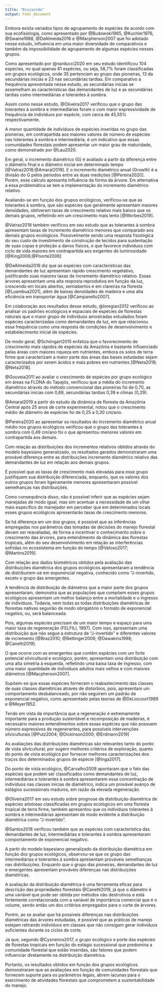 ```yaml
---
title: "Discussão"
output: html_document
---
```


Embora exista variados tipos de agrupamento de espécies de acordo com sua ecofisiologia, como apresentado por @Budowski1965, @Kuchler1976, @Swaine1988, @DeAlmeida2016 e @Macpherson2007 que foi adotado nesse estudo, influencia em uma maior diversidade de comparativos e também da impossibilidade de agrupamento de algumas espécies nesses grupos.

Como apresentado por @narducci2020 em seu estudo identificou 104 espécies, no qual apenas 61 espécies, ou seja, 58,7% foram classificadas em grupos ecológicos, onde 35 pertenciam ao grupo das pioneiras, 13 da secundárias inicias e 23 nas secundárias tardias. Em comparativo a frequência apresentada nesse estudo, as secundárias inicias se assemelham as características das demandantes de luz e as secundárias tardias como intermediárias e tolerantes à sombra. 

Assim como nesse estudo, @Oliveira2017 verificou que o grupo das tolerantes à sombra e intermediárias foram o com maior expressividade de frequência de indivíduos por espécie, com cerca de 45,55% respectivamente. 

A menor quantidade de indivíduos de espécies inseridas no grupo das pioneiras, em contrapartida aos maiores valores de número de espécies nas tolerantes à sombra e intermediária, é um indicativo que essas comunidades florestais podem apresentar um maior grau de maturidade, como demonstrado por @Lau2020.

Em geral, o incremento diamétrico (G) é avaliado a partir da diferença entre o diâmetro final e o diâmetro inicial em determinado tempo [@Vatraz2018;@Amaral2019]. E o incremento diamétrico anual (Growth) é a divisão do G pelos períodos entre as duas medições [@Pereira2020].  Porém, esse cálculo apresenta influência da forma da árvore. Em alternativa a essa problemática se tem a implementação do incremento diamétrico relativo.

Avaliando-se em função dos grupos ecológicos, verificou-se que as tolerantes à sombra, que são espécies que geralmente apresentam maiores densidades, obtiveram taxas de crescimento relativo mais baixos que os demais grupos, refletindo em um crescimento mais lento [@Worbes2019]. 

@Vatraz2018 também verificou em seu estudo que as tolerantes à sombra apresentam taxas de incremento diamétrico menores que comparado aos demais grupos ecológicos. Possivelmente sendo uma resposta fisiológica do seu custo de investimento de construção de tecidos para sustentação de suas copas e proteção a danos físicos, o que favorece indivíduos com ciclo de vida maiores em contrapartida aos exigentes de luminosidade [@King2006;@Poorte2006]


@DeAlmeida2016 diz que as espécies com características das demandantes de luz apresentam rápido crescimento vegetativo, justificando suas maiores taxas de incremento diamétrico relativo. Essas árvores apresentam uma alta resposta reprodutiva em função da luz, crescendo em locais abertos, semiabertos e em clareiras na floresta [@Luambua2021], além de baixas densidades de madeira e uma alta eficiência em transportar água [@Campanello2007]. 

Em colaboração aos resultados desse estudo, @loregian2012 verificou ao analisar os padrões ecológicos e espaciais de espécies de florestas naturais que o maior grupo de indivíduos amostradas estudados foram espécies caracterizadas como demandantes de luz, em que relacionou essa frequência como uma resposta de condições de desenvolvimento e estabelecimento inicial de espécies.

De modo geral, @Schöngart2015 enfatiza que o favorecimento de crescimento mais rápidos de espécies da Amazônia é bastante influenciado pelas áreas com maiores riqueza em nutrientes, embora os solos de terra firme que caracterizam a maior parte das áreas das bases estudadas sejam caracterizados por serem ácidos e mais pobres em nutrientes [@Neta2018; @Neta2018]. 

@Gouveia2011 ao avaliar o crescimento de espécies por grupo ecológico em áreas na FLONA do Tapajós, verificou que a média do incremento diamétrico através do método convencional das pioneiras foi de 0,70, as secundárias inicias com 0,69, secundárias tardias 0,39 e clímax (0,29). 

@Amaral2019 a partir do estudo da dinâmica de floresta da Amazônia Central após 25 anos de corte experimental, notou que o crescimento médio de diâmetro de espécies foi de 0,25 a 0,30 cm/ano. 

@Pereira2020 ao apresentar os resultados do incremento diamétrico anual médio nos grupos ecológicos verificou que o grupo das tolerantes à sombra com 0,49 cm/ano foi o que apresentou menores valores em contrapartida aos demais. 

Com relação as distribuições dos incrementos relativos obtidos através do modelo bayesiano generalizado, os resultados gerados demonstraram uma provável diferença entre as distribuições incremento diamétrico relativo das demandantes de luz em relação aos demais grupos.

É possível que as taxas de crescimento mais elevadas para esse grupo justifiquem sua distribuição diferenciada, enquanto, que os valores dos outros grupos foram ligeiramente menores apresentaram possível semelhanças nas distribuições.

Como consequência disso, não é possível inferir que as espécies sejam manejadas de modo igual, mas sim acentuar a necessidade de um olhar mais específico do manejador em perceber que em determinados locais esses grupos ecológicos apresentarão taxas de crescimento menores. 

Se há diferença em um dos grupos, é possível que as inferências empregadas nos parâmetros das tomadas de decisões do manejo florestal devam ser reavaliadas, de forma a incentivar o conhecimento sobre o crescimento das árvores, para entendimento da dinâmica das florestas tropicais, além do seu desenvolvimento em relação as interferências sofridas no ecossistema em função do tempo [@Veloso2017; @Martins2019]. 

Com relação aos dados biométricos obtidos pela avaliação das distribuições diamétrica dos grupos ecológicos apresentaram a tendência de distribuírem-se em exponencial negativa, conhecido como “J-invertido, exceto o grupo das emergentes. 

A tendência de distribuição de diâmetros que a maior parte dos grupos apresentaram, demonstra que as populações que compõem esses grupos ecológicos apresentam um melhor balanço entre a mortalidade e o ingresso de indivíduos. Todavia, nem todas as todas distribuições diamétricas de florestas nativas seguirão de modo obrigatório o formato de exponencial negativo, ou, será balanceada. 

Pois, algumas espécies precisam de um maior tempo e espaço para uma maior taxa de regeneração (FELFILI, 1997). Com isso, apresentam uma distribuição que não segue a estrutura de “J-invertido” e diferentes valores de incremento [@Braz2010; @Bettinger2009; @Dawakins1998; @Canetti2019].

O que ocorre com as emergentes que contém espécies com um forte potencial silvicultural e ecológico, porém, apresentam uma distribuição com uma alta simetria à esquerda, refletindo uma baixa taxa de ingresso, com uma maior quantidade de indivíduos adultos mais velhos e com maiores diâmetros [@Macpherson2007]. 

Supõem-se que essas espécies fornecem o reabastecimento das classes de suas classes diamétricas através de distúrbios, pois, apresentam um comportamento desbalanceado, por não seguirem um padrão de exponencial negativo, como apresentado pelas teorias de @DeLiocourt1989 e @Meyer1952.

Tendo em vista da importância que a regeneração é extremamente importante para a produção sustentável e recomposição de madeiras, é necessário maiores entendimentos sobre essas espécies que não possuem número expressivos de regenerantes, para possíveis intervenções silviculturais [@Putz2004; @Dickinson2000; @Erdmann2019]

As avaliações das distribuições diamétricas são relevantes tanto do ponto de vista silvicultural, por sugerir melhores critérios de exploração, quanto do ponto de vista ecológico por fornecer melhores caracterizações dos traços dos determinados grupos de espécie [@Inga2017].

Do ponto de vista ecológico, @Carvalho2009 apontaram que o fato das espécies que podem ser classificados como demandantes de luz, intermediárias e tolerantes à sombra apresentarem essa concentração de indivíduos nas classes inicias de diamétrico, indica um provável avanço de estágios sucessionais maduros, em razão da elevada regeneração. 

@Oliveira2017 em seu estudo sobre prognose da distribuição diamétrica de espécies arbóreas classificadas em grupos ecológicos em uma floresta tropical de terra firme, também apresentou que os indivíduos tolerantes à sombra e intermediárias apresentam de modo evidente a distribuição diamétrica como “J-invertido”. 

@Santos2018 verificou também que as espécies com característica das demandantes de luz, intermediárias e tolerantes à sombra apresentaram comportamento de exponencial negativo. 

A partir do modelo bayesiano generalizado da distribuição diamétrica em função dos grupos ecológicos, observou-se que os grupo das intermediárias e tolerantes à sombra apresentam prováveis semelhanças nas distribuições. Enquanto que o grupo das pioneiras, demandantes de luz e emergentes apresentam prováveis diferenças nas distribuições diamétricas.

A avaliação da distribuição diamétrica é uma ferramenta eficaz para descrição das propriedades florestais @Canetti2019, já que o diâmetro é uma variável que pode ser obtida por métodos não destrutivos e está fortemente correlacionada com a variável de importância comercial que é o volume, sendo então um dos critérios empregados para o corte de árvores. 

Porém, ao se avaliar que há possíveis diferenças nas distribuições diamétricas das árvores estudadas, é possível que as práticas de manejo estejam retirando indivíduos em classes que não consigam gerar indivíduos suficientes durante os ciclos de corte. 

Já que, segundo @Cysneiros2017, o grupo ecológico e porte das espécies de florestas tropicais em função do estágio sucessional que predomina a comunidade florestal que estão inseridas, são fatores que podem influenciar diretamente na distribuição diamétrica.  

Portanto, os resultados obtidos em função dos grupos ecológicos demonstraram que as avaliações em função de comunidades florestais que fornecem suporte para os parâmetros legais, abrem lacunas para o exercimento de atividades florestais que comprometem a sustentabilidade do manejo. 
 
 

